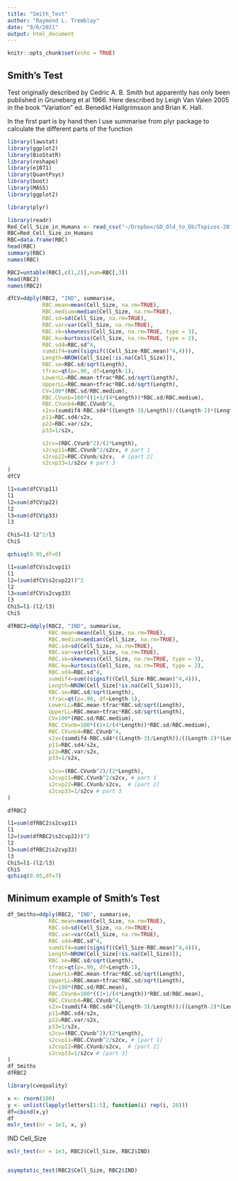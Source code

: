 ```yaml
---
title: "Smith_Test"
author: "Raymond L. Tremblay"
date: "9/6/2021"
output: html_document
---
```


```r
knitr::opts_chunk$set(echo = TRUE)
```
## Smith's Test

Test originally described by Cedric A. B. Smith but apparently has only been published in Gruneberg et al 1966. Here described by Leigh Van Valen 2005 in the book "Variation"
ed. Benedikt Hallgrímsson and Brian K. Hall.

In the first part is by hand then I use summarise from plyr package to calculate the different parts of the function

```r
library(lawstat)
library(ggplot2)
library(BioStatR)
library(reshape)
library(e1071)
library(QuantPsyc)
library(boot)
library(MASS)
library(ggplot2)

library(plyr)
```

```r
library(readr)
Red_Cell_Size_in_Humans <- read_csv("~/Dropbox/GD_Old_to_Db/Topicos-2016/DATA Analysis for presentation/Roy-Haldane Conjucture/Red Cell Size in Humans.csv")
RBC=Red_Cell_Size_in_Humans
RBC=data.frame(RBC)
head(RBC)
summary(RBC)
names(RBC)

RBC2=untable(RBC[,c(1,2)],num=RBC[,3])
head(RBC2)
names(RBC2)
```

```r
dfCV=ddply(RBC2, "IND", summarise, 
           RBC.mean=mean(Cell_Size, na.rm=TRUE),
           RBC.medium=median(Cell_Size, na.rm=TRUE),
           RBC.sd=sd(Cell_Size, na.rm=TRUE),
           RBC.var=var(Cell_Size, na.rm=TRUE),
           RBC.sk=skewness(Cell_Size, na.rm=TRUE, type = 3),
           RBC.ku=kurtosis(Cell_Size, na.rm=TRUE, type = 2),
           RBC.sd4=RBC.sd^4,
           sumdif4=sum((signif((Cell_Size-RBC.mean)^4,4))),
           Length=NROW(Cell_Size[!is.na(Cell_Size)]),
           RBC.se=RBC.sd/sqrt(Length),
           tfrac=qt(p=.90, df=Length-1), 
           LowerLL=RBC.mean-tfrac*RBC.sd/sqrt(Length),
           UpperLL=RBC.mean+tfrac*RBC.sd/sqrt(Length),
           CV=100*(RBC.sd/RBC.medium),
           RBC.CVunb=100*((1+1/(4*Length))*RBC.sd/RBC.medium),
           RBC.CVunb4=RBC.CVunb^4,
           s2x=(sumdif4-RBC.sd4*((Length-3)/Length))/((Length-2)*(Length-3)),
           p11=RBC.sd4/s2x,
           p22=RBC.var/s2x,
           p33=1/s2x,

           s2cv=(RBC.CVunb^2)/(2*Length), 
           s2cvp11=RBC.CVunb^2/s2cv, # part 1
           s2cvp22=RBC.CVunb/s2cv,  # [part 2]
           s2cvp33=1/s2cv # part 3
)
dfCV
```


```r
l1=sum(dfCV$p11)
l1
l2=sum(dfCV$p22)
l2
l3=sum(dfCV$p33)
l3
```


```r
ChiS=l1-l2^2/l3
ChiS

qchisq(0.95,df=6)
```


```r
l1=sum(dfCV$s2cvp11)
l1
l2=(sum(dfCV$s2cvp22))^2
l2
l3=sum(dfCV$s2cvp33)
l3
ChiS=l1-(l2/l3)
ChiS
```



```r
dfRBC2=ddply(RBC2, "IND", summarise, 
             RBC.mean=mean(Cell_Size, na.rm=TRUE),
             RBC.medium=median(Cell_Size, na.rm=TRUE),
             RBC.sd=sd(Cell_Size, na.rm=TRUE),
             RBC.var=var(Cell_Size, na.rm=TRUE),
             RBC.sk=skewness(Cell_Size, na.rm=TRUE, type = 3),
             RBC.ku=kurtosis(Cell_Size, na.rm=TRUE, type = 2),
             RBC.sd4=RBC.sd^4,
             sumdif4=sum((signif((Cell_Size-RBC.mean)^4,4))),
             Length=NROW(Cell_Size[!is.na(Cell_Size)]),
             RBC.se=RBC.sd/sqrt(Length),
             tfrac=qt(p=.90, df=Length-1), 
             LowerLL=RBC.mean-tfrac*RBC.sd/sqrt(Length),
             UpperLL=RBC.mean+tfrac*RBC.sd/sqrt(Length),
             CV=100*(RBC.sd/RBC.medium),
             RBC.CVunb=100*((1+1/(4*Length))*RBC.sd/RBC.medium),
             RBC.CVunb4=RBC.CVunb^4,
             s2x=(sumdif4-RBC.sd4*((Length-3)/Length))/((Length-2)*(Length-3)),
             p11=RBC.sd4/s2x,
             p22=RBC.var/s2x,
             p33=1/s2x,
             
             s2cv=(RBC.CVunb^2)/(2*Length), 
             s2cvp11=RBC.CVunb^2/s2cv, # part 1
             s2cvp22=RBC.CVunb/s2cv,  # [part 2]
             s2cvp33=1/s2cv # part 3
)

dfRBC2

```

```r
l1=sum(dfRBC2$s2cvp11)
l1
l2=(sum(dfRBC2$s2cvp22))^2
l2
l3=sum(dfRBC2$s2cvp33)
l3
ChiS=l1-(l2/l3)
ChiS
qchisq(0.95,df=7)
```

## Minimum example of Smith's Test


```r
df_Smiths=ddply(RBC2, "IND", summarise, 
             RBC.mean=mean(Cell_Size, na.rm=TRUE),
             RBC.sd=sd(Cell_Size, na.rm=TRUE),
             RBC.var=var(Cell_Size, na.rm=TRUE),
             RBC.sd4=RBC.sd^4,
             sumdif4=sum((signif((Cell_Size-RBC.mean)^4,4))),
             Length=NROW(Cell_Size[!is.na(Cell_Size)]),
             RBC.se=RBC.sd/sqrt(Length),
             tfrac=qt(p=.90, df=Length-1), 
             LowerLL=RBC.mean-tfrac*RBC.sd/sqrt(Length),
             UpperLL=RBC.mean+tfrac*RBC.sd/sqrt(Length),
             CV=100*(RBC.sd/RBC.mean),
             RBC.CVunb=100*((1+1/(4*Length))*RBC.sd/RBC.mean),
             RBC.CVunb4=RBC.CVunb^4,
             s2x=(sumdif4-RBC.sd4*((Length-3)/Length))/((Length-2)*(Length-3)),
             p11=RBC.sd4/s2x,
             p22=RBC.var/s2x,
             p33=1/s2x,
             s2cv=(RBC.CVunb^2)/(2*Length), 
             s2cvp11=RBC.CVunb^2/s2cv, # [part 1]
             s2cvp22=RBC.CVunb/s2cv,  # [part 2]
             s2cvp33=1/s2cv # [part 3]
)
df_Smiths
dfRBC2

```


```r
library(cvequality)
```



```r
x <- rnorm(100)
y <- unlist(lapply(letters[1:5], function(i) rep(i, 20)))
df=cbind(x,y)
df
mslr_test(nr = 1e3, x, y)
```

IND
<int>
Cell_Size
<dbl>



```r
mslr_test(nr = 1e3, RBC2$Cell_Size, RBC2$IND)


asymptotic_test(RBC2$Cell_Size, RBC2$IND)
```



